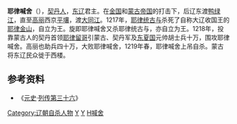 '''耶律喊舍'''（{{bd|12世纪|？|1219年|catIdx=Y}}），[[契丹人|契丹人]]，[[东辽|东辽]]君主。在[[金国|金国]]和[[蒙古帝国|蒙古帝国]]的打击下，后辽东渡[[鸭绿江|鸭绿江]]，直至[[高麗_(918年－1392年)|高丽]]西京[[平壤|平壤]]，渡[[大同江|大同江]]。1217年，[[耶律统古与|耶律统古与]]杀死了自称大辽收国王的[[耶律金山|耶律金山]]，自立为王。旋即耶律喊舍又杀耶律统古与，亦自立为王。1218年，投靠蒙古人的契丹首领[[耶律留哥|耶律留哥]]引蒙古、契丹军及[[东夏|东夏国]]元帅胡士兵十万，围攻耶律喊舍。高丽也助兵四十万，大败耶律喊舍，1219年春，耶律喊舍上吊自杀。蒙古将东辽民众徙于西楼。

== 参考资料 ==
*《[[元史|元史]]·[[s:元史/149|列传第三十六]]》

{{人物小作品}}
{{辽朝君主}}
[[Category:辽朝自杀人物|Category:辽朝自杀人物]]
[[Category:金朝契丹人|Y]]
[[Category:东辽|Y]]
[[Category:耶律氏|H喊舍]]